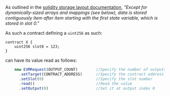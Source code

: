 
As outlined in the [solidity storage layout documentation](https://docs.soliditylang.org/en/latest/internals/layout_in_storage.html), *"Except for dynamically-sized arrays and mappings (see below), data is stored contiguously item after item starting with the first state variable, which is stored in slot 0."*

As such a contract defining a `uint256` as such:

```solidity filename="Example.sol"
contract X {
    uint256 slot0 = 123;
}
```

can have its value read as follows:

```js filename="example.js"
    new EVMRequest(OUTPUT_COUNT)        //Specify the number of outputs
      .setTarget(CONTRACT_ADDRESS)      //Specify the contract address
      .setSlot(0)                       //Specify the slot number
      .read()                           //Read the value
      .setOutput(0)                     //Set it at output index 0
```